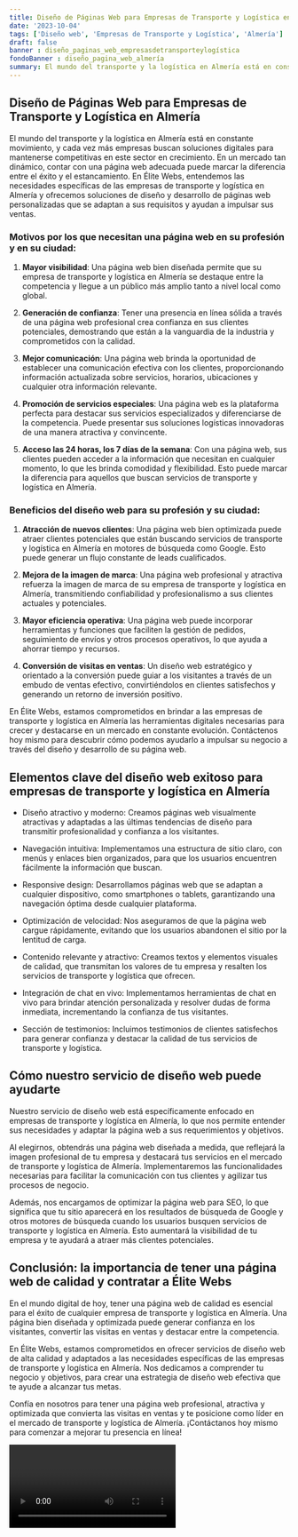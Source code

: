 ```yaml
---
title: Diseño de Páginas Web para Empresas de Transporte y Logística en Almería
date: '2023-10-04'
tags: ['Diseño web', 'Empresas de Transporte y Logística', 'Almería']
draft: false
banner : diseño_paginas_web_empresasdetransporteylogística
fondoBanner : diseño_pagina_web_almería
summary: El mundo del transporte y la logística en Almería está en constante movimiento, y cada vez más empresas buscan soluciones digitales para mantenerse competitivas en este sector en crecimiento. En un mercado tan dinámico, contar con una página web adecuada puede marcar la diferencia entre el éxito y el estancamiento. En Élite Webs, entendemos las necesidades específicas de las empresas de transporte y logística en Almería y ofrecemos soluciones de diseño y desarrollo de páginas web personalizadas que se adaptan a sus requisitos y ayudan a impulsar sus ventas.
---
```


## Diseño de Páginas Web para Empresas de Transporte y Logística en Almería

El mundo del transporte y la logística en Almería está en constante movimiento, y cada vez más empresas buscan soluciones digitales para mantenerse competitivas en este sector en crecimiento. En un mercado tan dinámico, contar con una página web adecuada puede marcar la diferencia entre el éxito y el estancamiento. En Élite Webs, entendemos las necesidades específicas de las empresas de transporte y logística en Almería y ofrecemos soluciones de diseño y desarrollo de páginas web personalizadas que se adaptan a sus requisitos y ayudan a impulsar sus ventas.

### Motivos por los que necesitan una página web en su profesión y en su ciudad:

1. **Mayor visibilidad**: Una página web bien diseñada permite que su empresa de transporte y logística en Almería se destaque entre la competencia y llegue a un público más amplio tanto a nivel local como global.

2. **Generación de confianza**: Tener una presencia en línea sólida a través de una página web profesional crea confianza en sus clientes potenciales, demostrando que están a la vanguardia de la industria y comprometidos con la calidad.

3. **Mejor comunicación**: Una página web brinda la oportunidad de establecer una comunicación efectiva con los clientes, proporcionando información actualizada sobre servicios, horarios, ubicaciones y cualquier otra información relevante.

4. **Promoción de servicios especiales**: Una página web es la plataforma perfecta para destacar sus servicios especializados y diferenciarse de la competencia. Puede presentar sus soluciones logísticas innovadoras de una manera atractiva y convincente.

5. **Acceso las 24 horas, los 7 días de la semana**: Con una página web, sus clientes pueden acceder a la información que necesitan en cualquier momento, lo que les brinda comodidad y flexibilidad. Esto puede marcar la diferencia para aquellos que buscan servicios de transporte y logística en Almería.

### Beneficios del diseño web para su profesión y su ciudad:

1. **Atracción de nuevos clientes**: Una página web bien optimizada puede atraer clientes potenciales que están buscando servicios de transporte y logística en Almería en motores de búsqueda como Google. Esto puede generar un flujo constante de leads cualificados.

2. **Mejora de la imagen de marca**: Una página web profesional y atractiva refuerza la imagen de marca de su empresa de transporte y logística en Almería, transmitiendo confiabilidad y profesionalismo a sus clientes actuales y potenciales.

3. **Mayor eficiencia operativa**: Una página web puede incorporar herramientas y funciones que faciliten la gestión de pedidos, seguimiento de envíos y otros procesos operativos, lo que ayuda a ahorrar tiempo y recursos.

4. **Conversión de visitas en ventas**: Un diseño web estratégico y orientado a la conversión puede guiar a los visitantes a través de un embudo de ventas efectivo, convirtiéndolos en clientes satisfechos y generando un retorno de inversión positivo.

En Élite Webs, estamos comprometidos en brindar a las empresas de transporte y logística en Almería las herramientas digitales necesarias para crecer y destacarse en un mercado en constante evolución. Contáctenos hoy mismo para descubrir cómo podemos ayudarlo a impulsar su negocio a través del diseño y desarrollo de su página web.

<GifSeo />

<Cta />

## Elementos clave del diseño web exitoso para empresas de transporte y logística en Almería

- Diseño atractivo y moderno: Creamos páginas web visualmente atractivas y adaptadas a las últimas tendencias de diseño para transmitir profesionalidad y confianza a los visitantes.

- Navegación intuitiva: Implementamos una estructura de sitio claro, con menús y enlaces bien organizados, para que los usuarios encuentren fácilmente la información que buscan.

- Responsive design: Desarrollamos páginas web que se adaptan a cualquier dispositivo, como smartphones o tablets, garantizando una navegación óptima desde cualquier plataforma.

- Optimización de velocidad: Nos aseguramos de que la página web cargue rápidamente, evitando que los usuarios abandonen el sitio por la lentitud de carga.

- Contenido relevante y atractivo: Creamos textos y elementos visuales de calidad, que transmitan los valores de tu empresa y resalten los servicios de transporte y logística que ofrecen.

- Integración de chat en vivo: Implementamos herramientas de chat en vivo para brindar atención personalizada y resolver dudas de forma inmediata, incrementando la confianza de tus visitantes.

- Sección de testimonios: Incluimos testimonios de clientes satisfechos para generar confianza y destacar la calidad de tus servicios de transporte y logística.

## Cómo nuestro servicio de diseño web puede ayudarte

Nuestro servicio de diseño web está específicamente enfocado en empresas de transporte y logística en Almería, lo que nos permite entender sus necesidades y adaptar la página web a sus requerimientos y objetivos.

Al elegirnos, obtendrás una página web diseñada a medida, que reflejará la imagen profesional de tu empresa y destacará tus servicios en el mercado de transporte y logística de Almería. Implementaremos las funcionalidades necesarias para facilitar la comunicación con tus clientes y agilizar tus procesos de negocio.

Además, nos encargamos de optimizar la página web para SEO, lo que significa que tu sitio aparecerá en los resultados de búsqueda de Google y otros motores de búsqueda cuando los usuarios busquen servicios de transporte y logística en Almería. Esto aumentará la visibilidad de tu empresa y te ayudará a atraer más clientes potenciales.

## Conclusión: la importancia de tener una página web de calidad y contratar a Élite Webs

En el mundo digital de hoy, tener una página web de calidad es esencial para el éxito de cualquier empresa de transporte y logística en Almería. Una página bien diseñada y optimizada puede generar confianza en los visitantes, convertir las visitas en ventas y destacar entre la competencia.

En Élite Webs, estamos comprometidos en ofrecer servicios de diseño web de alta calidad y adaptados a las necesidades específicas de las empresas de transporte y logística en Almería. Nos dedicamos a comprender tu negocio y objetivos, para crear una estrategia de diseño web efectiva que te ayude a alcanzar tus metas.

Confía en nosotros para tener una página web profesional, atractiva y optimizada que convierta las visitas en ventas y te posicione como líder en el mercado de transporte y logística de Almería. ¡Contáctanos hoy mismo para comenzar a mejorar tu presencia en línea!

<Video />

<CtaBot job='Empresas de Transporte y Logística' city='Almería'/>

<Gmaps query='Almería+españa+maps' />